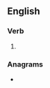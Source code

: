 ==English==

===Verb===
{{en-verb}}

# {{obsolete spelling of|en|afford}}

===Anagrams===
* {{anagrams|en|a=adffoor|off-road|offroad}}
